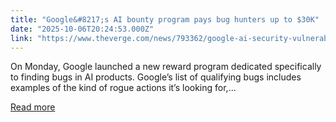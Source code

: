 ```yaml
---
title: "Google&#8217;s AI bounty program pays bug hunters up to $30K"
date: "2025-10-06T20:24:53.000Z"
link: "https://www.theverge.com/news/793362/google-ai-security-vulnerability-rewards"
---
```


On Monday, Google launched a new reward program dedicated specifically to finding bugs in AI products. Google’s list of qualifying bugs includes examples of the kind of rogue actions it’s looking for,...

[Read more](https://www.theverge.com/news/793362/google-ai-security-vulnerability-rewards)

